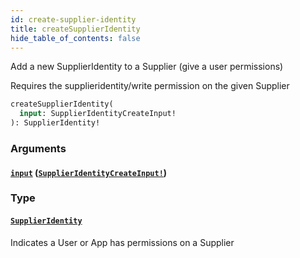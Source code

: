 ```yaml
---
id: create-supplier-identity
title: createSupplierIdentity
hide_table_of_contents: false
---
```



Add a new SupplierIdentity to a Supplier (give a user permissions)

Requires the supplieridentity/write permission on the given Supplier

```graphql
createSupplierIdentity(
  input: SupplierIdentityCreateInput!
): SupplierIdentity!
```


### Arguments

#### [`input`](#) ([`SupplierIdentityCreateInput!`](/supply/api/graphql-admin/reference/inputs/supplier-identity-create-input))




### Type

#### [`SupplierIdentity`](/supply/api/graphql-admin/reference/objects/supplier-identity)

Indicates a User or App has permissions on a Supplier




